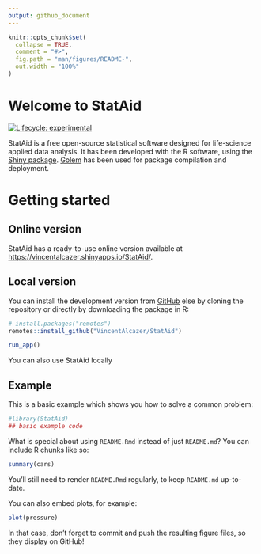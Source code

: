 ```yaml
---
output: github_document
---
```


<!-- README.md is generated from README.Rmd. Please edit that file -->

```r
knitr::opts_chunk$set(
  collapse = TRUE,
  comment = "#>",
  fig.path = "man/figures/README-",
  out.width = "100%"
)
```

# Welcome to StatAid

<!-- badges: start -->
[![Lifecycle: experimental](https://img.shields.io/badge/lifecycle-experimental-orange.svg)](https://www.tidyverse.org/lifecycle/#experimental)
<!-- badges: end -->

StatAid is a free open-source statistical software designed for life-science applied data analysis. It has been developed with the R software, using the [Shiny package](https://shiny.rstudio.com/). [Golem](https://github.com/ThinkR-open/golem) has been used for package compilation and deployment.  

# Getting started

## Online version 

StatAid has a ready-to-use online version available at [https://vincentalcazer.shinyapps.io/StatAid/](https://vincentalcazer.shinyapps.io/StatAid/).

## Local version

You can install the development version from [GitHub](https://github.com/VincentAlcazer/StatAid) else by cloning the repository or directly by downloading the package in R:

```r

# install.packages("remotes")
remotes::install_github("VincentAlcazer/StatAid")

run_app()
```


You can also use StatAid locally 


## Example

This is a basic example which shows you how to solve a common problem:

```r
#library(StatAid)
## basic example code
```

What is special about using `README.Rmd` instead of just `README.md`? You can include R chunks like so:

```r
summary(cars)
```

You'll still need to render `README.Rmd` regularly, to keep `README.md` up-to-date.

You can also embed plots, for example:

```r
plot(pressure)
```

In that case, don't forget to commit and push the resulting figure files, so they display on GitHub!
